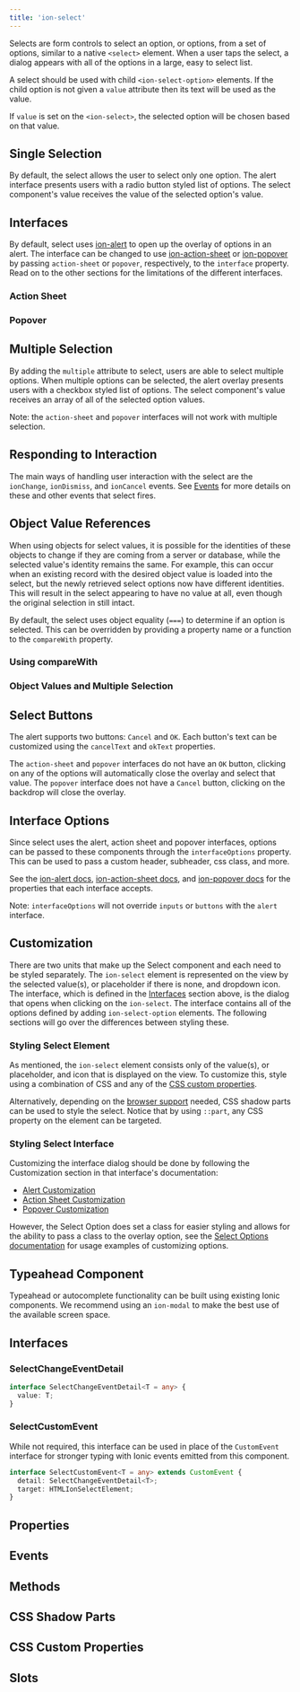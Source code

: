 ```yaml
---
title: 'ion-select'
---
```



<head>
  <title>ion-select: Select One or Multiple Value Boxes or Placeholders</title>
  <meta
    name="description"
    content="ion-select is represented by selected value(s), or a placeholder, and dropdown icon. When you tap select, a dialog box appears with an easy to select list."
  />
</head>


<EncapsulationPill type="shadow" />

Selects are form controls to select an option, or options, from a set of options, similar to a native `<select>` element. When a user taps the select, a dialog appears with all of the options in a large, easy to select list.

A select should be used with child `<ion-select-option>` elements. If the child option is not given a `value` attribute then its text will be used as the value.

If `value` is set on the `<ion-select>`, the selected option will be chosen based on that value.

## Single Selection

By default, the select allows the user to select only one option. The alert interface presents users with a radio button styled list of options. The select component's value receives the value of the selected option's value.


<SingleSelectionExample />

## Interfaces

By default, select uses [ion-alert](alert) to open up the overlay of options in an alert. The interface can be changed to use [ion-action-sheet](action-sheet) or [ion-popover](popover) by passing `action-sheet` or `popover`, respectively, to the `interface` property. Read on to the other sections for the limitations of the different interfaces.

### Action Sheet


<ActionSheetExample />

### Popover


<PopoverExample />

## Multiple Selection

By adding the `multiple` attribute to select, users are able to select multiple options. When multiple options can be selected, the alert overlay presents users with a checkbox styled list of options. The select component's value receives an array of all of the selected option values.

Note: the `action-sheet` and `popover` interfaces will not work with multiple selection.


<MultipleSelectionExample />

## Responding to Interaction

The main ways of handling user interaction with the select are the `ionChange`, `ionDismiss`, and `ionCancel` events. See [Events](#events) for more details on these and other events that select fires.


<RespondingToInteractionExample />

## Object Value References

When using objects for select values, it is possible for the identities of these objects to change if they are coming from a server or database, while the selected value's identity remains the same. For example, this can occur when an existing record with the desired object value is loaded into the select, but the newly retrieved select options now have different identities. This will result in the select appearing to have no value at all, even though the original selection in still intact.

By default, the select uses object equality (`===`) to determine if an option is selected. This can be overridden by providing a property name or a function to the `compareWith` property.

### Using compareWith


<UsingCompareWithExample />

### Object Values and Multiple Selection


<ObjectValuesAndMultipleSelectionExample />

## Select Buttons

The alert supports two buttons: `Cancel` and `OK`. Each button's text can be customized using the `cancelText` and `okText` properties.

The `action-sheet` and `popover` interfaces do not have an `OK` button, clicking on any of the options will automatically close the overlay and select that value. The `popover` interface does not have a `Cancel` button, clicking on the backdrop will close the overlay.


<ButtonTextExample />

## Interface Options

Since select uses the alert, action sheet and popover interfaces, options can be passed to these components through the `interfaceOptions` property. This can be used to pass a custom header, subheader, css class, and more.

See the [ion-alert docs](alert), [ion-action-sheet docs](action-sheet), and [ion-popover docs](popover) for the properties that each interface accepts.

Note: `interfaceOptions` will not override `inputs` or `buttons` with the `alert` interface.


<InterfaceOptionsExample />

## Customization

There are two units that make up the Select component and each need to be styled separately. The `ion-select` element is represented on the view by the selected value(s), or placeholder if there is none, and dropdown icon. The interface, which is defined in the [Interfaces](#interfaces) section above, is the dialog that opens when clicking on the `ion-select`. The interface contains all of the options defined by adding `ion-select-option` elements. The following sections will go over the differences between styling these.

### Styling Select Element

As mentioned, the `ion-select` element consists only of the value(s), or placeholder, and icon that is displayed on the view. To customize this, style using a combination of CSS and any of the [CSS custom properties](#css-custom-properties).

Alternatively, depending on the [browser support](https://caniuse.com/#feat=mdn-css_selectors_part) needed, CSS shadow parts can be used to style the select. Notice that by using `::part`, any CSS property on the element can be targeted.


<StylingSelectExample />

### Styling Select Interface

Customizing the interface dialog should be done by following the Customization section in that interface's documentation:

- [Alert Customization](alert#customization)
- [Action Sheet Customization](action-sheet#customization)
- [Popover Customization](popover#customization)

However, the Select Option does set a class for easier styling and allows for the ability to pass a class to the overlay option, see the [Select Options documentation](select-option) for usage examples of customizing options.

## Typeahead Component

Typeahead or autocomplete functionality can be built using existing Ionic components. We recommend using an `ion-modal` to make the best use of the available screen space.


<TypeaheadExample />

## Interfaces

### SelectChangeEventDetail

```typescript
interface SelectChangeEventDetail<T = any> {
  value: T;
}
```

### SelectCustomEvent

While not required, this interface can be used in place of the `CustomEvent` interface for stronger typing with Ionic events emitted from this component.

```typescript
interface SelectCustomEvent<T = any> extends CustomEvent {
  detail: SelectChangeEventDetail<T>;
  target: HTMLIonSelectElement;
}
```

## Properties

<Props />

## Events

<Events />

## Methods

<Methods />

## CSS Shadow Parts

<Parts />

## CSS Custom Properties

<CustomProps />

## Slots

<Slots />

